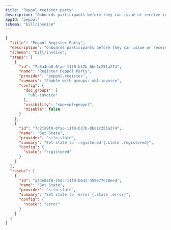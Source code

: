 ```yaml
---
title: "Peppol register party"
description: "Onboards participants before they can issue or receive invoices"
appId: "peppol"
schema: "bill/invoice"
---
```


```json
{
  "title": "Peppol Register Party",
  "description": "Onboards participants before they can issue or receive invoices",
  "schema": "bill/invoice",
  "steps": [
    {
      "id": "7a5a4db0-0fae-11f0-b37b-0be1c251a274",
      "name": "Register Peppol Party",
      "provider": "peppol.register",
      "summary": "Enable with groups: ubl-invoice",
      "config": {
        "doc_groups": [
          "ubl-invoice"
        ],
        "visibility": "smp+sml+peppol",
        "disable": false
      }
    },
    {
      "id": "7c2fa9f0-0fae-11f0-b37b-0be1c251a274",
      "name": "Set State",
      "provider": "silo.state",
      "summary": "Set state to `registered`{.state .registered}",
      "config": {
        "state": "registered"
      }
    }
  ],
  "rescue": [
    {
      "id": "a34e83f0-25dc-11f0-b641-350e77c28eed",
      "name": "Set State",
      "provider": "silo.state",
      "summary": "Set state to `error`{.state .error}",
      "config": {
        "state": "error"
      }
    }
  ]
}
```
